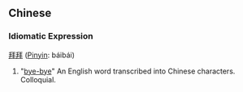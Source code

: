 ==Chinese==
===Idiomatic Expression===
[[拜]][[拜]] ([[Pinyin]]: báibái)

# "[[bye-bye]]" An English word transcribed into Chinese characters.  Colloquial.